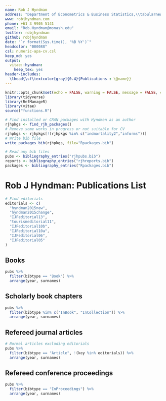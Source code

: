 ```yaml
---
name: Rob J Hyndman
address: "Department of Econometrics & Business Statistics,\\tabularnewline Monash University, VIC 3800, Australia."
www: robjhyndman.com
phone: +61 3 9905 5141
email: "Rob.Hyndman@monash.edu"
twitter: robjhyndman
github: robjhyndman
date: "`r format(Sys.time(), '%B %Y')`"
headcolor: "000088"
csl: numeric-apa-cv.csl
keep_md: yes
output:
  vitae::hyndman:
    keep_tex: yes
header-includes:
  \lhead{\sf\textcolor[gray]{0.4}{Publications : \@name}}
---
```


\newcounter{bib}

```r
knitr::opts_chunk$set(echo = FALSE, warning = FALSE, message = FALSE, cache = TRUE)
library(tidyverse)
library(RefManageR)
library(vitae)
source("functions.R")
```

```r
# Find installed or CRAN packages with Hyndman as an author
rjhpkgs <- find_rjh_packages()
# Remove some works in progress or not suitable for CV
rjhpkgs <- rjhpkgs[!(rjhpkgs %in% c("indmortality2","informs"))]
# Write bib file
write_packages_bib(rjhpkgs, file="Rpackages.bib")
```

```r
# Read any bib files
pubs <- bibliography_entries("rjhpubs.bib")
reports <- bibliography_entries("rjhreports.bib")
packages <- bibliography_entries("Rpackages.bib")
```


# Rob J Hyndman: Publications List

```r
# Find editorials
editorials <- c(
  "hyndman2015new",
  "hyndman2015change",
  "IJFeditorial13",
  "tourismeditorial11",
  "IJFeditorial10b",
  "IJFeditorial10a",
  "IJFeditorial06",
  "IJFeditorial05"
)
```

## Books

```r
pubs %>%
  filter(bibtype == "Book") %>%
  arrange(year, surnames)
```

## Scholarly book chapters

```r
pubs %>%
  filter(bibtype %in% c("InBook", "InCollection")) %>%
  arrange(year, surnames)
```


## Refereed journal articles

```r
# Normal articles excluding editorials
pubs %>%
  filter(bibtype == "Article", !(key %in% editorials)) %>%
  arrange(year, surnames)
```

## Refereed conference proceedings

```r
pubs %>%
  filter(bibtype == "InProceedings") %>%
  arrange(year, surnames)
```

